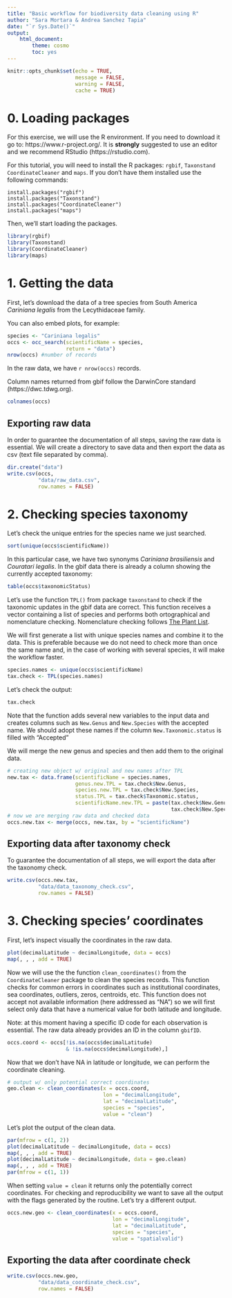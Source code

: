 ```yaml
---
title: "Basic workflow for biodiversity data cleaning using R"
author: "Sara Mortara & Andrea Sanchez Tapia"
date: "`r Sys.Date()`"
output:
    html_document:
        theme: cosmo
        toc: yes
---
```


```r
knitr::opts_chunk$set(echo = TRUE, 
                      message = FALSE, 
                      warning = FALSE, 
                      cache = TRUE)
```

# 0. Loading packages

For this exercise, we will use the R environment. If you need to download it go to: https://www.r-project.org/. It is **strongly** suggested to use an editor and we recommend RStudio (https://rstudio.com).

For this tutorial, you will need to install the R packages: `rgbif`, `Taxonstand` `CoordinateCleaner` and `maps`. If you don't have them installed use the following commands:

```
install.packages("rgbif")
install.packages("Taxonstand")
install.packages("CoordinateCleaner")
install.packages("maps")
```

Then, we'll start loading the packages.  

```r
library(rgbif)
library(Taxonstand)
library(CoordinateCleaner)
library(maps)
```

# 1. Getting the data

First, let's download the data of a tree species from South America *Cariniana legalis* from the Lecythidaceae family.

You can also embed plots, for example:

```r
species <- "Cariniana legalis"
occs <- occ_search(scientificName = species, 
                   return = "data")
nrow(occs) #number of records 
```

In the raw data, we have `r nrow(occs)` records. 

Column names returned from gbif follow the DarwinCore standard (https://dwc.tdwg.org). 

```r
colnames(occs)
```

## Exporting raw data

In order to guarantee the documentation of all steps, saving the raw data is essential. We will create a directory to save data and then export the data as csv (text file separated by comma).  

```r
dir.create("data")
write.csv(occs, 
          "data/raw_data.csv", 
          row.names = FALSE)
```

# 2. Checking species taxonomy

Let's check the unique entries for the species name we just searched.

```r
sort(unique(occs$scientificName))
```

In this particular case, we have two synonyms *Cariniana brasiliensis* and *Couratari legalis*. In the gbif data there is already a column showing the currently accepted taxonomy:

```r
table(occs$taxonomicStatus)
```

Let's use the function `TPL()` from package `taxonstand` to check if the taxonomic updates in the gbif data are correct. This function receives a vector containing a list of species and performs both ortographical and nomenclature checking. Nomenclature checking follows [The Plant List](http://www.theplantlist.org/). 

We will first generate a list with unique species names and combine it to the data. This is preferable because we do not need to check more than once the same name and, in the case of working with several species, it will make the workflow faster. 

```r
species.names <- unique(occs$scientificName) 
tax.check <- TPL(species.names)
```

Let's check the output:

```r
tax.check
```

Note that the function adds several new variables to the input data and creates columns such as `New.Genus` and `New.Species` with the accepted name. We should adopt these names if the column `New.Taxonomic.status` is filled with "Accepted"

We will merge the new genus and species and then add them to the original data. 

```r
# creating new object w/ original and new names after TPL
new.tax <- data.frame(scientificName = species.names, 
                      genus.new.TPL = tax.check$New.Genus, 
                      species.new.TPL = tax.check$New.Species,
                      status.TPL = tax.check$Taxonomic.status,
                      scientificName.new.TPL = paste(tax.check$New.Genus,
                                                     tax.check$New.Species)) 
# now we are merging raw data and checked data
occs.new.tax <- merge(occs, new.tax, by = "scientificName")
```

## Exporting data after taxonomy check

To guarantee the documentation of all steps, we will export the data after the taxonomy check. 

```r
write.csv(occs.new.tax, 
          "data/data_taxonomy_check.csv", 
          row.names = FALSE)
```

# 3. Checking species' coordinates

First, let's inspect visually the coordinates in the raw data. 

```r
plot(decimalLatitude ~ decimalLongitude, data = occs)
map(, , , add = TRUE)
```

Now we will use the the function `clean_coordinates()` from the `CoordinateCleaner` package to clean the species records. This function checks for common errors in coordinates such as institutional coordinates, sea coordinates, outliers, zeros, centroids, etc. This function does not accept not available information (here addressed as "NA") so we will first select only data that have a numerical value for both latitude and longitude. 

Note: at this moment having a specific ID code for each observation is essential. The raw data already provides an ID in the column `gbifID`. 

```r
occs.coord <- occs[!is.na(occs$decimalLatitude) 
                   & !is.na(occs$decimalLongitude),]
```

Now that we don't have NA in latitude or longitude, we can perform the coordinate cleaning.

```r
# output w/ only potential correct coordinates
geo.clean <- clean_coordinates(x = occs.coord, 
                               lon = "decimalLongitude",
                               lat = "decimalLatitude",
                               species = "species", 
                               value = "clean")
```

Let's plot the output of the clean data. 

```r
par(mfrow = c(1, 2))
plot(decimalLatitude ~ decimalLongitude, data = occs)
map(, , , add = TRUE)
plot(decimalLatitude ~ decimalLongitude, data = geo.clean)
map(, , , add = TRUE)
par(mfrow = c(1, 1))
```

When setting `value = clean` it returns only the potentially correct coordinates. For checking and reproducibility we want to save all the output with the flags generated by the routine. Let's try a different output. 

```r
occs.new.geo <- clean_coordinates(x = occs.coord, 
                                  lon = "decimalLongitude",
                                  lat = "decimalLatitude",
                                  species = "species", 
                                  value = "spatialvalid")
```

## Exporting the data after coordinate check

```r
write.csv(occs.new.geo, 
          "data/data_coordinate_check.csv", 
          row.names = FALSE)
```

